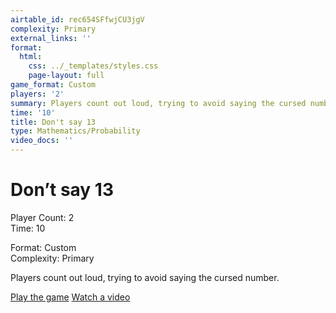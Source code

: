 ```yaml
---
airtable_id: rec654SFfwjCU3jgV
complexity: Primary
external_links: ''
format:
  html:
    css: ../_templates/styles.css
    page-layout: full
game_format: Custom
players: '2'
summary: Players count out loud, trying to avoid saying the cursed number.
time: '10'
title: Don't say 13
type: Mathematics/Probability
video_docs: ''
---
```


# Don't say 13

:::{.game-info-box}
:::{.game-stats}
:::{.left-stats}
Player Count: 2  
Time: 10
:::
:::{.right-stats}
Format: Custom  
Complexity: Primary
:::
:::
:::

Players count out loud, trying to avoid saying the cursed number.

:::{.game-actions}
<a href="#" class="btn btn-play"><i class="fa fa-gamepad"></i> Play the game</a>
<a href="#" class="btn btn-watch"><i class="fa fa-video"></i> Watch a video</a>
:::
